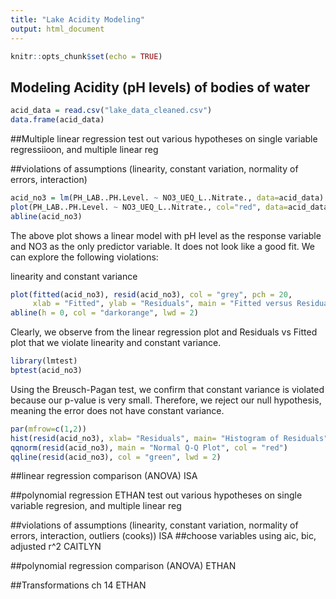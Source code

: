 ```yaml
---
title: "Lake Acidity Modeling"
output: html_document
---
```


```r
knitr::opts_chunk$set(echo = TRUE)
```

## Modeling Acidity (pH levels) of bodies of water 


```r
acid_data = read.csv("lake_data_cleaned.csv")
data.frame(acid_data)
```
##Multiple linear regression
test out various hypotheses on single variable regressiioon, and multiple linear reg

##violations of assumptions (linearity, constant variation, normality of errors, interaction)

```r

acid_no3 = lm(PH_LAB..PH.Level. ~ NO3_UEQ_L..Nitrate., data=acid_data)
plot(PH_LAB..PH.Level. ~ NO3_UEQ_L..Nitrate., col="red", data=acid_data)
abline(acid_no3)

```
The above plot shows a linear model with pH level as the response variable and NO3 as the only predictor variable. It does not look like a good fit. We can explore the following violations:

linearity and constant variance
```r
plot(fitted(acid_no3), resid(acid_no3), col = "grey", pch = 20,
     xlab = "Fitted", ylab = "Residuals", main = "Fitted versus Residuals")
abline(h = 0, col = "darkorange", lwd = 2)
```
Clearly, we observe from the linear regression plot and Residuals vs Fitted plot that we violate linearity and constant variance.

```r
library(lmtest)
bptest(acid_no3)
```
Using the Breusch-Pagan test, we confirm that constant variance is violated because our p-value is very small. Therefore, we reject our null hypothesis, meaning the error does not have constant variance.

```r
par(mfrow=c(1,2))
hist(resid(acid_no3), xlab= "Residuals", main= "Histogram of Residuals", col= "blue")
qqnorm(resid(acid_no3), main = "Normal Q-Q Plot", col = "red")
qqline(resid(acid_no3), col = "green", lwd = 2)
```

##linear regression comparison (ANOVA) ISA

##polynomial regression ETHAN
test out various hypotheses on single variable regresion, and multiple linear reg

##violations of assumptions (linearity, constant variation, normality of errors, interaction, outliers (cooks)) ISA
##choose variables using aic, bic, adjusted r^2 CAITLYN

##polynomial regression comparison (ANOVA) ETHAN

##Transformations ch 14 ETHAN



